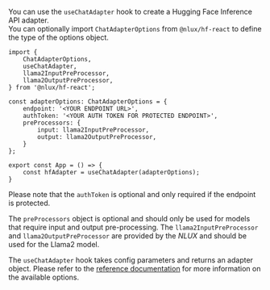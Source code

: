 You can use the `useChatAdapter` hook to create a Hugging Face Inference API adapter.<br />
You can optionally import `ChatAdapterOptions` from `@nlux/hf-react` to define the type of the options object.

```tsx
import {
    ChatAdapterOptions,
    useChatAdapter,
    llama2InputPreProcessor,
    llama2OutputPreProcessor,
} from '@nlux/hf-react';

const adapterOptions: ChatAdapterOptions = {
    endpoint: '<YOUR ENDPOINT URL>',
    authToken: '<YOUR AUTH TOKEN FOR PROTECTED ENDPOINT>',
    preProcessors: {
        input: llama2InputPreProcessor,
        output: llama2OutputPreProcessor,
    }
};

export const App = () => {
    const hfAdapter = useChatAdapter(adapterOptions);
}
```

Please note that the `authToken` is optional and only required if the endpoint is protected.

The `preProcessors` object is optional and should only be used for models that require input and output pre-processing.
The `llama2InputPreProcessor` and `llama2OutputPreProcessor` are provided by the _NLUX_ and should be used for the
Llama2 model.

The `useChatAdapter` hook takes config parameters and returns an adapter object. Please refer to
the [reference documentation](/api/adapters/hugging-face) for more information on the available options.
